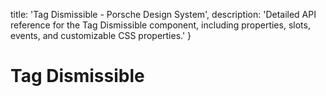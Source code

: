 
  title: 'Tag Dismissible - Porsche Design System',
  description: 'Detailed API reference for the Tag Dismissible component, including properties, slots, events, and customizable CSS properties.'
}

# Tag Dismissible <ComponentStatus tagName="p-tag-dismissible"></ComponentStatus>

<ComponentApi tagName="p-tag-dismissible" />